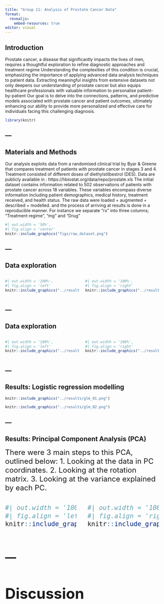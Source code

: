 ```yaml
---
title: "Group 11: Analysis of Prostate Cancer Data"
format:
  revealjs:
    embed-resources: true
editor: visual
---
```


## Introduction {.centered}
Prostate cancer, a disease that significantly impacts the lives of men, requires a thoughtful exploration to refine diagnostic approaches and treatment regime Understanding the complexities of this condition is crucial, emphasizing the importance of applying advanced data analysis techniques to patient data. Extracting meaningful insights from extensive datasets not only deepens our understanding of prostate cancer but also equips healthcare professionals with valuable information to personalise patient-by-patient Our goal is to delve into the connections, patterns, and predictive models associated with prostate cancer and patient outcomes, ultimately enhancing our ability to provide more personalized and effective care for individuals facing this challenging diagnosis.
```r
library(knitr)
```
---
---
## Materials and Methods

Our analysis exploits data from a randomised clinical trial by Byar & Greene that compares treatment of patients with prostate cancer in stages 3 and 4. Treatment consisted of different doses of diethylstilbestrol (DES). Data are publicly available in : https://hbiostat.org/data/repo/prostate.xls
The initial dataset contains information related to 502 observations of patients with prostate cancer across 18 variables. These variables encompass diverse information including patient demographics, medical history, treatment received, and health status.
The raw data were loaded 
+ augmented + described + modelled. and the process of arriving at results is done in a reproducible manner.
For instance we separate "rx" into three columns; "Treatment regime", "mg" and "Drug"

```r
#| out.width = '50%',
#| fig.align = 'center'
knitr::include_graphics("figs/raw_dataset.png")
```
---
---
## Data exploration

::: columns
::: {.column width="50%"}
```r
#| out.width = '100%',
#| fig.align = 'left'
knitr::include_graphics("../results/na_percentage.png")

```
:::

::: {.column width="50%"}
```r
#| out.width = '100%',
#| fig.align = 'right'
knitr::include_graphics("../results/causes_across_groups.png")
```
:::
:::
---
---
## Data exploration

::: columns
::: {.column width="50%"}
```r
#| out.width = '100%',
#| fig.align = 'left'
knitr::include_graphics("../results/dsp_sbp_causeofdeath.png")

```
:::

::: {.column width="50%"}
```r
#| out.width = '100%',
#| fig.align = 'right'
knitr::include_graphics("../results/dsp_sbp_historycvd.png")
```
:::
:::

---
---

## Results: Logistic regression modelling

```r
knitr::include_graphics("../results/glm_01.png")
```

```r
knitr::include_graphics("../results/glm_02.png")
```

---
---

## Results: Principal Component Analysis (PCA)

<font size="5"> There were 3 main steps to this PCA, outlined below:
1. Looking at the data in PC coordinates.
2. Looking at the rotation matrix.
3. Looking at the variance explained by each PC.


::: columns
::: {.column width="50%"}
```r
#| out.width = '100%',
#| fig.align = 'left'
knitr::include_graphics("../results/pca_01.png")

```
:::

::: {.column width="50%"}
```r
#| out.width = '100%',
#| fig.align = 'right'
knitr::include_graphics("../results/pca_arrows.png")
```
:::
:::

---
---

# Discussion





